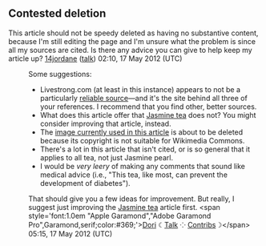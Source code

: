 <article id="35844833" title=Talk:Jasmine pearl tea>
	<talkpage id="35844833" title="Talk:Jasmine pearl tea">
== Contested deletion ==

This article should not be speedy deleted as having no substantive content, because I'm still editing the page and I'm unsure what the problem is since all my sources are cited. Is there any advice you can give to help keep my article up? [[User:14jordane|14jordane]] ([[User talk:14jordane|talk]]) 02:10, 17 May 2012 (UTC)

: Some suggestions:
:* Livestrong.com (at least in this instance) appears to not be a particularly [[WP:RS|reliable source]]—and it's the site behind all three of your references. I recommend that you find other, better sources. 
:* What does this article offer that [[Jasmine tea]] does not? You might consider improving that article, instead.
:* The [[:File:Jasmine Pearl Tea.png|image currently used in this article]] is about to be deleted because its copyright is not suitable for Wikimedia Commons.
:* There's a lot in this article that isn't cited, or is so general that it applies to all tea, not just Jasmine pearl.
:* I would be ''very leery'' of making any comments that sound like medical advice (i.e., &quot;This tea, like most, can prevent the development of diabetes&quot;).
:That should give you a few ideas for improvement. But really, I suggest just improving the [[Jasmine tea]] article first. &lt;span style='font:1.0em &quot;Apple Garamond&quot;,&quot;Adobe Garamond Pro&quot;,Garamond,serif;color:#369;'&gt;[[User:DoriSmith|Dori]] ☾[[User talk:DoriSmith|Talk]] ⁘ [[Special:Contributions/DoriSmith|Contribs]]☽&lt;/span&gt; 05:15, 17 May 2012 (UTC)
	</talkpage>
</article>
